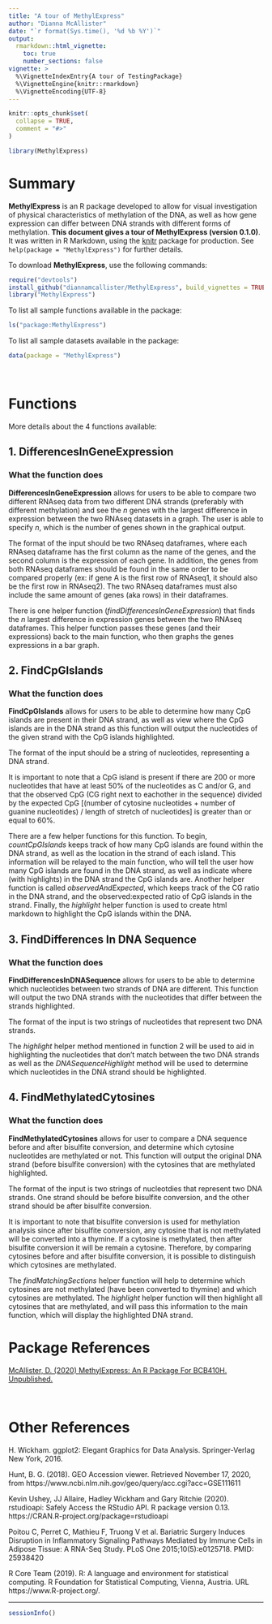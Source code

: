```yaml
---
title: "A tour of MethylExpress"
author: "Dianna McAllister"
date: "`r format(Sys.time(), '%d %b %Y')`"
output: 
  rmarkdown::html_vignette:
    toc: true
    number_sections: false
vignette: >
  %\VignetteIndexEntry{A tour of TestingPackage}
  %\VignetteEngine{knitr::rmarkdown}
  %\VignetteEncoding{UTF-8}
---
```


```r
knitr::opts_chunk$set(
  collapse = TRUE,
  comment = "#>"
)
```

```r
library(MethylExpress)
```


# Summary

**MethylExpress** is an R package developed to allow for visual investigation of physical characteristics of methylation of the DNA, as well as how gene
expression can differ between DNA strands with different forms of methylation.
**This document gives a tour of MethylExpress (version 0.1.0)**. 
It was written in R Markdown, using the [knitr](https://cran.r-project.org/package=knitr) package for production. See `help(package = "MethylExpress")` for further details. 

To download **MethylExpress**, use the following commands:
``` r
require("devtools")
install_github("diannamcallister/MethylExpress", build_vignettes = TRUE)
library("MethylExpress")
```

To list all sample functions available in the package:
``` r
ls("package:MethylExpress")
```

To list all sample datasets available in the package:
``` r
data(package = "MethylExpress")
```

<br>

# Functions

More details about the 4 functions available:

## 1. DifferencesInGeneExpression

### What the function does

**DifferencesInGeneExpression** allows for users to be able to compare two
different RNAseq data from two different DNA strands (preferably with 
different methylation) and see the *n* genes with the largest difference in 
expression between the two RNAseq datasets in a graph. The user is able to 
specify *n*, which is the number of genes shown in the graphical output.

The format of the input should be two RNAseq dataframes, where each RNAseq 
dataframe has the first column as the name of the genes, and the second column
is the expression of each gene. In addition, the genes from both RNAseq
dataframes should be found in the same order to be compared properly (ex:
if gene A is the first row of RNAseq1, it should also be the first row in
RNAseq2). The two RNAseq dataframes must also include the same amount of genes
(aka rows) in their dataframes.

There is one helper function (*findDifferencesInGeneExpression*) that finds 
the *n* largest difference in expression genes between the two RNAseq 
dataframes. This helper function passes these genes (and their expressions) 
back to the main function, who then graphs the genes expressions in a bar 
graph.

## 2. FindCpGIslands

### What the function does

**FindCpGIslands** allows for users to be able to determine how many CpG
islands are present in their DNA strand, as well as view where the CpG islands
are in the DNA strand as this function will output the nucleotides of the
given strand with the CpG islands highlighted.

The format of the input should be a string of nucleotides, representing a 
DNA strand.

It is important to note that a CpG island is present if there are 200 or more
nucleotides that have at least 50% of the nucleotides as C and/or G, and that
the observed CpG (CG right next to eachother in the sequence) divided by the
expected CpG 
[(number of cytosine nucleotides + number of guanine nucleotides) / length of stretch of nucleotides] is greater than or equal to 60%.

There are a few helper functions for this function. To begin, 
*countCpGIslands* keeps track of how many CpG islands are found within the
DNA strand, as well as the location in the strand of each island. This 
information will be relayed to the main function, who will tell the user
how many CpG islands are found in the DNA strand, as well as indicate where
(with highlights) in the DNA strand the CpG islands are. Another helper 
function is called *observedAndExpected*, which keeps track of the CG ratio
in the DNA strand, and the observed:expected ratio of CpG islands in the 
strand. Finally, the *highlight* helper function is used to create html
markdown to highlight the CpG islands within the DNA.

## 3. FindDifferences In DNA Sequence

### What the function does

**FindDifferencesInDNASequence** allows for users to be able to determine
which nucleotides between two strands of DNA are different. This function will
output the two DNA strands with the nucleotides that differ between the strands
highlighted.

The format of the input is two strings of nucleotides that represent two
DNA strands.

The *highlight* helper method mentioned in function 2 will be used to aid in
highlighting the nucleotides that don't match between the two DNA strands as
well as the *DNASequenceHighlight* method will be used to determine which
nucleotides in the DNA strand should be highlighted.

## 4. FindMethylatedCytosines

### What the function does

**FindMethylatedCytosines** allows for user to compare a DNA sequence 
before and after bisulfite conversion, and determine which cytosine 
nucleotides are methylated or not. This function will output the original DNA 
strand (before bisulfite conversion) with the cytosines that are methylated 
highlighted.

The format of the input is two strings of nucleotdies that represent two
DNA strands. One strand should be before bisulfite conversion, and the other
strand should be after bisulfite conversion.

It is important to note that bisulfite conversion is used for methylation 
analysis since after bisulfite conversion, any cytosine that is not methylated
will be converted into a thymine. If a cytosine is methylated, then after
bisulfite conversion it will be remain a cytosine. Therefore, by comparing
cytosines before and after bisulfite conversion, it is possible to distinguish
which cytosines are methylated.

The *findMatchingSections* helper function will help to determine which 
cytosines are not methylated (have been converted to thymine) and which 
cytosines are methylated. The *highlight* helper function will then highlight
all cytosines that are methylated, and will pass this information to the main
function, which will display the highlighted DNA strand.


# Package References

[McAllister, D. (2020) MethylExpress: An R Package For
  BCB410H. Unpublished.](https://github.com/diannamcallister/MethylExpress)

<br>

# Other References

H. Wickham. ggplot2: Elegant Graphics for Data Analysis. Springer-Verlag New York, 2016.

Hunt, B. G. (2018). GEO Accession viewer. Retrieved November 17, 2020, from https://www.ncbi.nlm.nih.gov/geo/query/acc.cgi?acc=GSE111611

Kevin Ushey, JJ Allaire, Hadley Wickham and Gary Ritchie (2020). rstudioapi: Safely Access the RStudio API. R package version 0.13. https://CRAN.R-project.org/package=rstudioapi

Poitou C, Perret C, Mathieu F, Truong V et al. Bariatric Surgery Induces Disruption in Inflammatory Signaling Pathways Mediated by Immune Cells in Adipose Tissue: A RNA-Seq Study. PLoS One 2015;10(5):e0125718. PMID: 25938420

R Core Team (2019). R: A language and environment for statistical computing. R Foundation for Statistical Computing, Vienna, Austria. URL https://www.R-project.org/.

----

```r
sessionInfo()
```
